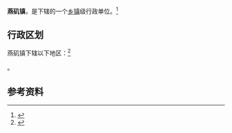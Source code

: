 {{中国乡级行政区|42/07/04/105/000}}

'''燕矶镇'''，是{{PRC admin/fullname|42/07/04/105/000|3}}下辖的一个[[乡镇|乡镇]]级行政单位。<ref>{{PRC admin/ref sgc|{{PRC admin/parent|42/07/04/105/000}}}}</ref>

== 行政区划 ==

燕矶镇下辖以下地区：<ref>{{PRC admin/ref sgc|42/07/04/105/000}}</ref>

{{PRC admin/children|42/07/04/105/000}}。

== 参考资料 ==

{{reflist}}

{{行政区划小作品}}
{{PRC admin/navcat|42/07/04/105/000}}